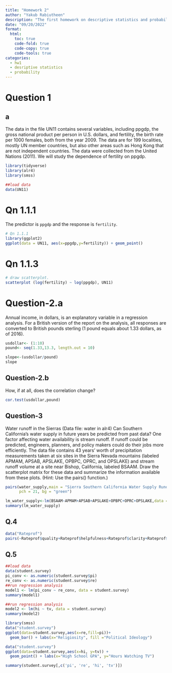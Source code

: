 ---
title: "Homework 2"
author: "Yakub Rabiutheen"
description: "The first homework on descriptive statistics and probability"
date: "09/20/2022"
format:
  html:
    toc: true
    code-fold: true
    code-copy: true
    code-tools: true
categories:
  - hw1
  - desriptive statistics 
  - probability
---

# Question 1

## a

The data in the file UN11 contains several variables, including ppgdp, the gross national product per person in U.S. dollars, and fertility, the birth rate per 1000 females, both from the year 2009. The data are for 199 localities, mostly UN member countries, but also other areas such as Hong Kong that are not independent countries. The data were collected from the United Nations (2011). We will study the dependence of fertility on ppgdp.



```{r, echo=T}
library(tidyverse)
library(alr4)
library(smss)
```




```{r, echo=T}
##load data
data(UN11)
```

# Qn 1.1.1

The predictor is `ppgdp` and the response is `fertility`.




```{r}
# Qn 1.1.1
library(ggplot2)
ggplot(data = UN11, aes(x=ppgdp,y=fertility)) + geom_point()
```


# Qn 1.1.3

```{r}
# draw scatterplot.
scatterplot (log(fertility) ~ log(ppgdp), UN11)
```


# Question-2.a


Annual income, in dollars, is an explanatory variable in a regression analysis. For a British version of the report on the analysis, all responses are converted to British pounds sterling (1 pound equals about 1.33 dollars, as of 2016).

```{r}
usdollar<- (1:10)
pound<- seq(1.33,13.3, length.out = 10)

slope<-(usdollar/pound)
slope
```

## Question-2.b

How, if at all, does the correlation change?
```{r}
cor.test(usdollar,pound)
```


## Question-3


Water runoff in the Sierras (Data file: water in alr4) Can Southern California's water supply in future years be predicted from past data? One factor affecting water availability is stream runoff. If runoff could be predicted, engineers, planners, and policy makers could do their jobs more efficiently. The data file contains 43 years' worth of precipitation measurements taken at six sites in the Sierra Nevada mountains (labeled APMAM, APSAB, APSLAKE, OPBPC, OPRC, and OPSLAKE) and stream runoff volume at a site near Bishop, California, labeled BSAAM. Draw the scatterplot matrix for these data and summarize the information available from these plots. (Hint: Use the pairs() function.)






```{r}
pairs(water_supply,main = "Sierra Southern California Water Supply Runoff",
      pch = 21, bg = "green")
```


```{r}
lm_water_supply<-lm(BSAAM~APMAM+APSAB+APSLAKE+OPBPC+OPRC+OPSLAKE,data = water)
summary(lm_water_supply)
```

## Q.4

```{r}
data("Rateprof")
pairs(~Rateprof$quality+Rateprof$helpfulness+Rateprof$clarity+Rateprof$easiness+Rateprof$raterInterest, lwd=2, labels = c("QUALITY", "HELPFULNESS", "CLARITY", "EASINESS", "Rater INTEREST"), pch=19, cex = 0.75, col = "blue")
```


## Q.5


```{r}
##load data
data(student.survey)
pi_conv <- as.numeric(student.survey$pi)
re_conv <- as.numeric(student.survey$re)
##run regression analysis
model1 <- lm(pi_conv ~ re_conv, data = student.survey)
summary(model1)
```


```{r}
##run regression analysis
model2 <- lm(hi ~ tv, data = student.survey)
summary(model2)
```


```{r}
library(smss)
data("student.survey")
ggplot(data=student.survey,aes(x=re,fill=pi))+
  geom_bar() + labs(x="Religiosity", fill ="Political Ideology")
```

```{r}
data("student.survey")
ggplot(data=student.survey,aes(x=hi, y=tv)) +
  geom_point() + labs(x="High School GPA", y="Hours Watching TV")  
```







```{r}
summary(student.survey[,c('pi', 're', 'hi', 'tv')])
```


